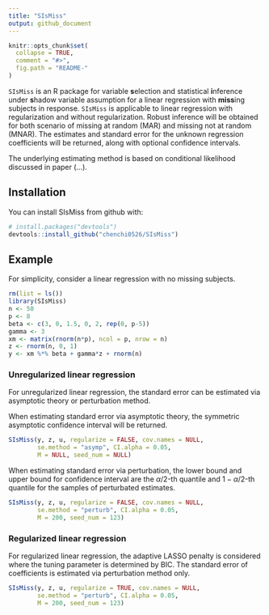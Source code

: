 ```yaml
---
title: "SIsMiss"
output: github_document
---
```


<!-- README.md is generated from README.Rmd. Please edit that file -->

```r
knitr::opts_chunk$set(
  collapse = TRUE,
  comment = "#>",
  fig.path = "README-"
)
```

`SIsMiss` is an R package for variable **s**election and statistical **i**nference under **s**hadow variable assumption for a linear regression with **miss**ing subjects in response. `SIsMiss` is applicable to linear regression with regularization and without regularization. Robust inference will be obtained for both scenario of missing at random (MAR) and missing not at random (MNAR). The estimates and standard error for the unknown regression coefficients will be returned, along with optional confidence intervals.

The underlying estimating method is based on conditional likelihood discussed in paper (...).

## Installation

You can install SIsMiss from github with:

```r
# install.packages("devtools")
devtools::install_github("chenchi0526/SIsMiss")
```

## Example
For simplicity, consider a linear regression with no missing subjects.
```r
rm(list = ls())
library(SIsMiss)
n <- 50
p <- 8
beta <- c(3, 0, 1.5, 0, 2, rep(0, p-5))
gamma <- 3
xm <- matrix(rnorm(n*p), ncol = p, nrow = n)
z <- rnorm(n, 0, 1)
y <- xm %*% beta + gamma*z + rnorm(n)
```
### Unregularized linear regression
For unregularized linear regression, the standard error can be estimated via asymptotic theory or perturbation method.

When estimating standard error via asymptotic theory, the symmetric asymptotic confidence interval will be returned.
```r
SIsMiss(y, z, u, regularize = FALSE, cov.names = NULL,
        se.method = "asymp", CI.alpha = 0.05,
        M = NULL, seed_num = NULL)
```

When estimating standard error via perturbation, the lower bound and upper bound for confidence interval are the $\alpha/2$-th quantile and $1-\alpha/2$-th quantile for the samples of perturbated estimates.
```r
SIsMiss(y, z, u, regularize = FALSE, cov.names = NULL,
        se.method = "perturb", CI.alpha = 0.05,
        M = 200, seed_num = 123)
```

### Regularized linear regression
For regularized linear regression, the adaptive LASSO penalty is considered where the tuning parameter is determined by BIC. The standard error of coefficients is estimated via perturbation method only. 

```r
SIsMiss(y, z, u, regularize = TRUE, cov.names = NULL,
        se.method = "perturb", CI.alpha = 0.05,
        M = 200, seed_num = 123)
```
